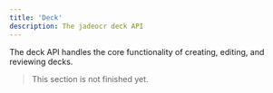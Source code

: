 ```yaml
---
title: 'Deck'
description: The jadeocr deck API
---
```


The deck API handles the core functionality of creating, editing, and reviewing
decks.

> This section is not finished yet.
